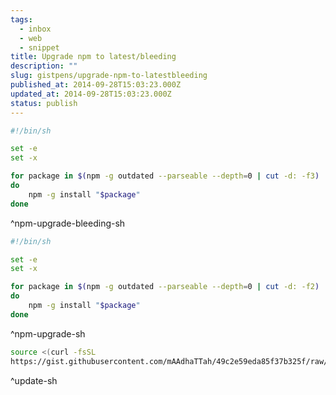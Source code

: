 ```yaml
---
tags:
  - inbox
  - web
  - snippet
title: Upgrade npm to latest/bleeding
description: ""
slug: gistpens/upgrade-npm-to-latestbleeding
published_at: 2014-09-28T15:03:23.000Z
updated_at: 2014-09-28T15:03:23.000Z
status: publish
---
```

```bash title="npm-upgrade-bleeding.sh"
#!/bin/sh

set -e
set -x

for package in $(npm -g outdated --parseable --depth=0 | cut -d: -f3)
do
    npm -g install "$package"
done
```

^npm-upgrade-bleeding-sh

```bash title="npm-upgrade.sh"
#!/bin/sh

set -e
set -x

for package in $(npm -g outdated --parseable --depth=0 | cut -d: -f2)
do
    npm -g install "$package"
done
```

^npm-upgrade-sh

```bash title="update.sh"
source <(curl -fsSL
https://gist.githubusercontent.com/mAAdhaTTah/49c2e59eda85f37b325f/raw/4ead4c8989c66104a22240819131b99295bc4e37/npm-upgrade.sh)
```

^update-sh
